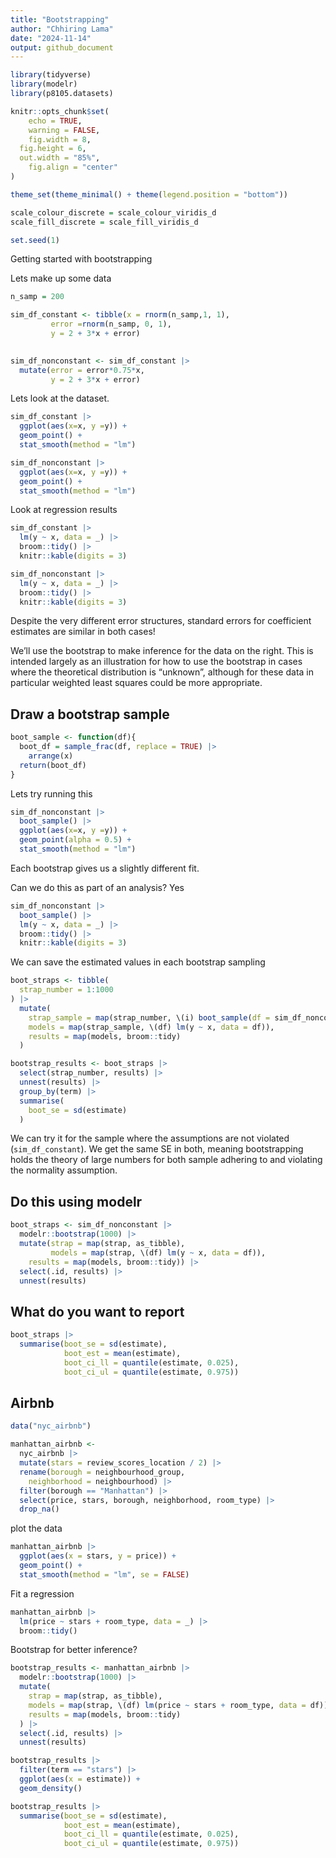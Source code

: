 ```yaml
---
title: "Bootstrapping"
author: "Chhiring Lama"
date: "2024-11-14"
output: github_document
---
```


```r
library(tidyverse)
library(modelr)
library(p8105.datasets)

knitr::opts_chunk$set(
	echo = TRUE,
	warning = FALSE,
	fig.width = 8, 
  fig.height = 6,
  out.width = "85%", 
	fig.align = "center"
)

theme_set(theme_minimal() + theme(legend.position = "bottom"))

scale_colour_discrete = scale_colour_viridis_d
scale_fill_discrete = scale_fill_viridis_d

set.seed(1)
```

Getting started with bootstrapping

Lets make up some data
```r
n_samp = 200

sim_df_constant <- tibble(x = rnorm(n_samp,1, 1), 
         error =rnorm(n_samp, 0, 1), 
         y = 2 + 3*x + error)
  

sim_df_nonconstant <- sim_df_constant |> 
  mutate(error = error*0.75*x, 
         y = 2 + 3*x + error)
```

Lets look at the dataset.
```r
sim_df_constant |> 
  ggplot(aes(x=x, y =y)) +
  geom_point() +
  stat_smooth(method = "lm")

sim_df_nonconstant |> 
  ggplot(aes(x=x, y =y)) +
  geom_point() +
  stat_smooth(method = "lm")
```

Look at regression results
```r
sim_df_constant |> 
  lm(y ~ x, data = _) |> 
  broom::tidy() |> 
  knitr::kable(digits = 3)

sim_df_nonconstant |> 
  lm(y ~ x, data = _) |> 
  broom::tidy() |> 
  knitr::kable(digits = 3)
```

Despite the very different error structures, standard errors for coefficient estimates are similar in both cases!

We’ll use the bootstrap to make inference for the data on the right. This is intended largely as an illustration for how to use the bootstrap in cases where the theoretical distribution is “unknown”, although for these data in particular weighted least squares could be more appropriate.

## Draw a bootstrap sample

```r
boot_sample <- function(df){
  boot_df = sample_frac(df, replace = TRUE) |> 
    arrange(x)
  return(boot_df)
}
```

Lets try running this
```r
sim_df_nonconstant |> 
  boot_sample() |> 
  ggplot(aes(x=x, y =y)) +
  geom_point(alpha = 0.5) +
  stat_smooth(method = "lm")
```
Each bootstrap gives us a slightly different fit. 

Can we do this as part of an analysis? Yes
```r
sim_df_nonconstant |> 
  boot_sample() |> 
  lm(y ~ x, data = _) |> 
  broom::tidy() |> 
  knitr::kable(digits = 3)
```

We can save the estimated values in each bootstrap sampling
```r
boot_straps <- tibble(
  strap_number = 1:1000
) |> 
  mutate(
    strap_sample = map(strap_number, \(i) boot_sample(df = sim_df_nonconstant)), 
    models = map(strap_sample, \(df) lm(y ~ x, data = df)), 
    results = map(models, broom::tidy)
  )

bootstrap_results <- boot_straps |> 
  select(strap_number, results) |> 
  unnest(results) |> 
  group_by(term) |> 
  summarise(
    boot_se = sd(estimate)
  )
```

We can try it for the sample where the assumptions are not violated (`sim_df_constant`). We get the same SE in both, meaning bootstrapping holds the theory of large numbers for both sample adhering to and violating the normality assumption. 

## Do this using modelr

```r
boot_straps <- sim_df_nonconstant |> 
  modelr::bootstrap(1000) |> 
  mutate(strap = map(strap, as_tibble), 
         models = map(strap, \(df) lm(y ~ x, data = df)), 
    results = map(models, broom::tidy)) |> 
  select(.id, results) |> 
  unnest(results)
```

## What do you want to report

```r
boot_straps |> 
  summarise(boot_se = sd(estimate), 
            boot_est = mean(estimate), 
            boot_ci_ll = quantile(estimate, 0.025), 
            boot_ci_ul = quantile(estimate, 0.975))
```

## Airbnb

```r
data("nyc_airbnb")

manhattan_airbnb <-  
  nyc_airbnb |> 
  mutate(stars = review_scores_location / 2) |> 
  rename(borough = neighbourhood_group,
    neighborhood = neighbourhood) |> 
  filter(borough == "Manhattan") |> 
  select(price, stars, borough, neighborhood, room_type) |> 
  drop_na()
```

plot the data
```r
manhattan_airbnb |> 
  ggplot(aes(x = stars, y = price)) +
  geom_point() +
  stat_smooth(method = "lm", se = FALSE)
```

Fit a regression
```r
manhattan_airbnb |> 
  lm(price ~ stars + room_type, data = _) |> 
  broom::tidy()
```

Bootstrap for better inference?

```r
bootstrap_results <- manhattan_airbnb |> 
  modelr::bootstrap(1000) |> 
  mutate(
    strap = map(strap, as_tibble), 
    models = map(strap, \(df) lm(price ~ stars + room_type, data = df)), 
    results = map(models, broom::tidy)
  ) |> 
  select(.id, results) |> 
  unnest(results)
```

```r
bootstrap_results |> 
  filter(term == "stars") |> 
  ggplot(aes(x = estimate)) +
  geom_density()
```

```r
bootstrap_results |> 
  summarise(boot_se = sd(estimate), 
            boot_est = mean(estimate), 
            boot_ci_ll = quantile(estimate, 0.025), 
            boot_ci_ul = quantile(estimate, 0.975))
```











